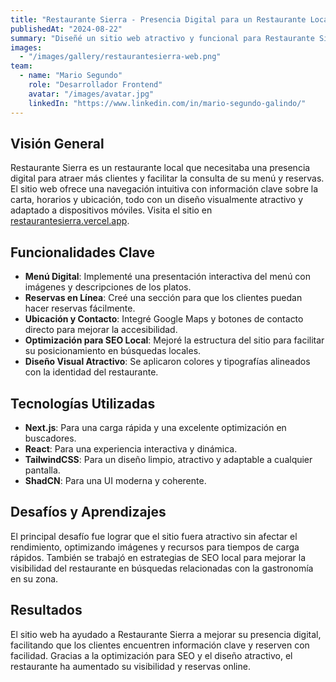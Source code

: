 ```yaml
---
title: "Restaurante Sierra - Presencia Digital para un Restaurante Local"
publishedAt: "2024-08-22"
summary: "Diseñé un sitio web atractivo y funcional para Restaurante Sierra, destacando su menú, ubicación y opciones de reserva, con Next.js y TailwindCSS para una experiencia moderna y optimizada."
images:
  - "/images/gallery/restaurantesierra-web.png"
team:
  - name: "Mario Segundo"
    role: "Desarrollador Frontend"
    avatar: "/images/avatar.jpg"
    linkedIn: "https://www.linkedin.com/in/mario-segundo-galindo/"
---
```


## Visión General

Restaurante Sierra es un restaurante local que necesitaba una presencia digital para atraer más clientes y facilitar la consulta de su menú y reservas. El sitio web ofrece una navegación intuitiva con información clave sobre la carta, horarios y ubicación, todo con un diseño visualmente atractivo y adaptado a dispositivos móviles. Visita el sitio en [restaurantesierra.vercel.app](https://restaurantesierra.vercel.app).

## Funcionalidades Clave

- **Menú Digital**: Implementé una presentación interactiva del menú con imágenes y descripciones de los platos.  
- **Reservas en Línea**: Creé una sección para que los clientes puedan hacer reservas fácilmente.  
- **Ubicación y Contacto**: Integré Google Maps y botones de contacto directo para mejorar la accesibilidad.  
- **Optimización para SEO Local**: Mejoré la estructura del sitio para facilitar su posicionamiento en búsquedas locales.  
- **Diseño Visual Atractivo**: Se aplicaron colores y tipografías alineados con la identidad del restaurante.  

## Tecnologías Utilizadas

- **Next.js**: Para una carga rápida y una excelente optimización en buscadores.  
- **React**: Para una experiencia interactiva y dinámica.  
- **TailwindCSS**: Para un diseño limpio, atractivo y adaptable a cualquier pantalla.  
- **ShadCN**: Para una UI moderna y coherente.  

## Desafíos y Aprendizajes

El principal desafío fue lograr que el sitio fuera atractivo sin afectar el rendimiento, optimizando imágenes y recursos para tiempos de carga rápidos. También se trabajó en estrategias de SEO local para mejorar la visibilidad del restaurante en búsquedas relacionadas con la gastronomía en su zona.

## Resultados

El sitio web ha ayudado a Restaurante Sierra a mejorar su presencia digital, facilitando que los clientes encuentren información clave y reserven con facilidad. Gracias a la optimización para SEO y el diseño atractivo, el restaurante ha aumentado su visibilidad y reservas online.